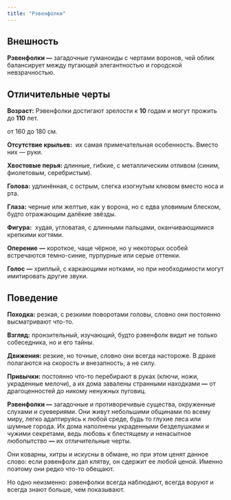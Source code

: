 ```yaml
---
title: "Рэвенфолки"
---
```


## Внешность

**Рэвенфолки —** загадочные гуманоиды с чертами воронов, чей облик балансирует между пугающей элегантностью и городской невзрачностью.

## Отличительные черты

**Возраст:** Рэвенфолки достигают зрелости к **10** годам и могут прожить до **110** лет.

<Card title="Рост" icon="ruler" iconType="solid" horizontal>
  от 160 до 180 см.
</Card>

**Отсутствие крыльев:**  их самая примечательная особенность. Вместо них — руки.

**Хвостовые перья:** длинные, гибкие, с металлическим отливом (синим, фиолетовым, серебристым).

**Голова:** удлинённая, с острым, слегка изогнутым клювом вместо носа и рта.

**Глаза:** черные или желтые, как у ворона, но с едва уловимым блеском, будто отражающим далёкие звёзды.

**Фигура:**  худая, угловатая, с длинными пальцами, оканчивающимися крепкими когтями. 

**Оперение** **—** короткое, чаще чёрное, но у некоторых особей встречаются темно-синие, пурпурные или серые оттенки.

**Голос** **—** хриплый, с каркающими нотками, но при необходимости могут имитировать другие звуки.

## Поведение

**Походка:** резкая, с резкими поворотами головы, словно они постоянно высматривают что-то.

**Взгляд:** пронзительный, изучающий, будто рэвенфолк видит не только собеседника, но и его тайны.

**Движения:** резкие, но точные, словно они всегда настороже. В драке полагаются на скорость и внезапность, а не силу.

**Привычки:** постоянно что-то перебирают в руках (ключи, ножи, украденные мелочи), а их дома завалены странными находками **—** от драгоценностей до никому ненужных пуговиц.

**Рэвенфолки —** загадочные и противоречивые существа, окруженные слухами и суевериями. Они живут небольшими общинами по всему миру, легко адаптируясь к любой среде, будь то глухие леса или шумные города. Их дома наполнены украденными безделушками и чужими секретами, ведь любовь к блестящему и ненасытное любопытство **—** их отличительные черты.

Они коварны, хитры и искусны в обмане, но при этом ценят данное слово: если рэвенфолк дал клятву, он сдержит ее любой ценой. Именно поэтому они редко что-то обещают.

Но одно неизменно: рэвенфолки всегда наблюдают, всегда воруют и всегда знают больше, чем показывают.